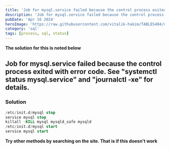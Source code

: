 ```yaml
---
title: 'Job for mysql.service failed because the control process exited with error code. See "systemctl status mysql.service" and "journalctl -xe" for details.'
description: 'Job for mysql.service failed because the control process exited with error code. See "systemctl status mysql.service" and "journalctl -xe" for details.'
pubDate: 'Apr 16 2024'
heroImage: 'https://raw.githubusercontent.com/vitalik-hakim/TABLES404/main/error_b/sql.png'
category: 'sql'
tags: [process, sql, status]
---
```


**The solution for this is noted below**

## Job for mysql.service failed because the control process exited with error code. See "systemctl status mysql.service" and "journalctl -xe" for details.

### Solution

```sql
/etc/init.d/mysql stop
service mysql stop
killall -KILL mysql mysqld_safe mysqld
/etc/init.d/mysql start
service mysql start
```

**Try other methods by searching on the site. That is if this doesn't work**
